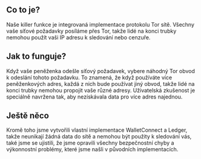 ## Co to je?

<div className="h-2"/>

Naše killer funkce je integrovaná implementace protokolu Tor sítě. Všechny vaše síťové požadavky posíláme přes Tor, takže lidé na konci trubky nemohou použít vaši IP adresu k sledování nebo cenzuře.

<div className="h-4"/>

## Jak to funguje?

<div className="h-2"/>

Když vaše peněženka odešle síťový požadavek, vybere náhodný Tor obvod k odeslání tohoto požadavku. To znamená, že když používáte více peněženkových adres, každá z nich bude používat jiný obvod, takže lidé na konci trubky nemohou propojit vaše různé adresy. Uživatelská zkušenost je speciálně navržena tak, aby nezískávala data pro více adres najednou.

<div className="h-4"/>

## Ještě něco

<div className="h-2"/>

Kromě toho jsme vytvořili vlastní implementace WalletConnect a Ledger, takže neunikají žádná data do sítě a nemohou být použity k sledování vás, také jsme se ujistili, že jsme opravili všechny bezpečnostní chyby a výkonnostní problémy, které jsme našli v původních implementacích.

